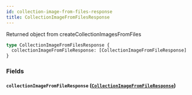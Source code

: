 ```yaml
---
id: collection-image-from-files-response
title: CollectionImageFromFilesResponse
---
```



Returned object from createCollectionImagesFromFiles


```graphql
type CollectionImageFromFilesResponse {
  collectionImageFromFileResponse: [CollectionImageFromFileResponse]
}
```


### Fields

#### `collectionImageFromFileResponse` ([`CollectionImageFromFileResponse`](/developers/demandhq-apis/demand-api/graphql/reference/objects/collection-image-from-file-response))






